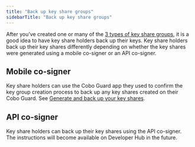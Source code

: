 ```yaml
---
title: "Back up key share groups"
sidebarTitle: "Back up key share groups"
---
```


After you’ve created one or many of the [3 types of key share groups](/cn/portal/mpc-wallets/ocw/create-key-share-groups), it is a good idea to have key share holders back up their keys. Key share holders back up their key shares differently depending on whether the key shares were generated using a mobile co-signer or an API co-signer.

## Mobile co-signer
Key share holders can use the Cobo Guard app they used to confirm the key group creation process to back up any key shares created on their Cobo Guard. See [Generate and back up your key shares](/cn/guard/generate-and-back-up-key-shares).

## API co-signer
Key share holders can back up their key shares using the API co-signer. The instructions will become available on Developer Hub in the future.